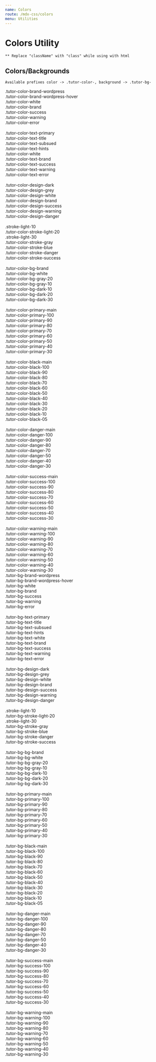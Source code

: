 ```yaml
---
name: Colors
route: /mdx-css/colors
menu: Utilities
---
```



# Colors Utility

`** Replace "className" with "class" while using with html`

## Colors/Backgrounds

`Available prefixes color -> .tutor-color-, background -> .tutor-bg-`

<Playground>
	<div className="tutor-row">
		<div className="tutor-col">
			<div className="tutor-p-5 tutor-mb-5 tutor-color-brand-wordpress">.tutor-color-brand-wordpress</div>
			<div className="tutor-p-5 tutor-mb-5 tutor-color-brand-wordpress-hover">.tutor-color-brand-wordpress-hover</div>
			<div className="tutor-p-5 tutor-mb-5 tutor-color-white bg-black-10">.tutor-color-white</div>
			<div className="tutor-p-5 tutor-mb-5 tutor-color-brand">.tutor-color-brand</div>
			<div className="tutor-p-5 tutor-mb-5 tutor-color-success">.tutor-color-success</div>
			<div className="tutor-p-5 tutor-mb-5 tutor-color-warning">.tutor-color-warning</div>
			<div className="tutor-p-5 tutor-mb-5 tutor-color-error">.tutor-color-error</div>
			<br />
			<div className="tutor-p-5 tutor-mb-5 tutor-color-text-primary">.tutor-color-text-primary</div>
			<div className="tutor-p-5 tutor-mb-5 tutor-color-text-title">.tutor-color-text-title</div>
			<div className="tutor-p-5 tutor-mb-5 tutor-color-text-subsued">.tutor-color-text-subsued</div>
			<div className="tutor-p-5 tutor-mb-5 tutor-color-text-hints">.tutor-color-text-hints</div>
			<div className="tutor-p-5 tutor-mb-5 tutor-color-white bg-black-10">.tutor-color-white</div>
			<div className="tutor-p-5 tutor-mb-5 tutor-color-text-brand">.tutor-color-text-brand</div>
			<div className="tutor-p-5 tutor-mb-5 tutor-color-text-success">.tutor-color-text-success</div>
			<div className="tutor-p-5 tutor-mb-5 tutor-color-text-warning">.tutor-color-text-warning</div>
			<div className="tutor-p-5 tutor-mb-5 tutor-color-text-error">.tutor-color-text-error</div>
			<br />
			<div className="tutor-p-5 tutor-mb-5 tutor-color-design-dark">.tutor-color-design-dark</div>
			<div className="tutor-p-5 tutor-mb-5 tutor-color-design-grey">.tutor-color-design-grey</div>
			<div className="tutor-p-5 tutor-mb-5 tutor-color-design-white bg-black-10">.tutor-color-design-white</div>
			<div className="tutor-p-5 tutor-mb-5 tutor-color-design-brand">.tutor-color-design-brand</div>
			<div className="tutor-p-5 tutor-mb-5 tutor-color-design-success">.tutor-color-design-success</div>
			<div className="tutor-p-5 tutor-mb-5 tutor-color-design-warning">.tutor-color-design-warning</div>
			<div className="tutor-p-5 tutor-mb-5 tutor-color-design-danger">.tutor-color-design-danger</div>
			<br />
			<div className="tutor-p-5 tutor-mb-5 tutor-color-stroke-light-10">.stroke-light-10</div>
			<div className="tutor-p-5 tutor-mb-5 tutor-color-stroke-light-20">.tutor-color-stroke-light-20</div>
			<div className="tutor-p-5 tutor-mb-5 tutor-color-stroke-light-30">.stroke-light-30</div>
			<div className="tutor-p-5 tutor-mb-5 tutor-color-stroke-gray">.tutor-color-stroke-gray</div>
			<div className="tutor-p-5 tutor-mb-5 tutor-color-stroke-blue">.tutor-color-stroke-blue</div>
			<div className="tutor-p-5 tutor-mb-5 tutor-color-stroke-danger">.tutor-color-stroke-danger</div>
			<div className="tutor-p-5 tutor-mb-5 tutor-color-stroke-success">.tutor-color-stroke-success</div>
			<br />
			<div className="tutor-p-5 tutor-mb-5 tutor-color-bg-brand">.tutor-color-bg-brand</div>
			<div className="tutor-p-5 tutor-mb-5 tutor-color-bg-white bg-black-10">.tutor-color-bg-white</div>
			<div className="tutor-p-5 tutor-mb-5 tutor-color-bg-gray-20">.tutor-color-bg-gray-20</div>
			<div className="tutor-p-5 tutor-mb-5 tutor-color-bg-gray-10">.tutor-color-bg-gray-10</div>
			<div className="tutor-p-5 tutor-mb-5 tutor-color-bg-dark-10">.tutor-color-bg-dark-10</div>
			<div className="tutor-p-5 tutor-mb-5 tutor-color-bg-dark-20">.tutor-color-bg-dark-20</div>
			<div className="tutor-p-5 tutor-mb-5 tutor-color-bg-dark-30">.tutor-color-bg-dark-30</div>
			<br />
			<div className="tutor-p-5 tutor-mb-5 tutor-color-primary-main">.tutor-color-primary-main</div>
			<div className="tutor-p-5 tutor-mb-5 tutor-color-primary-100">.tutor-color-primary-100</div>
			<div className="tutor-p-5 tutor-mb-5 tutor-color-primary-90">.tutor-color-primary-90</div>
			<div className="tutor-p-5 tutor-mb-5 tutor-color-primary-80">.tutor-color-primary-80</div>
			<div className="tutor-p-5 tutor-mb-5 tutor-color-primary-70">.tutor-color-primary-70</div>
			<div className="tutor-p-5 tutor-mb-5 tutor-color-primary-60">.tutor-color-primary-60</div>
			<div className="tutor-p-5 tutor-mb-5 tutor-color-primary-50">.tutor-color-primary-50</div>
			<div className="tutor-p-5 tutor-mb-5 tutor-color-primary-40">.tutor-color-primary-40</div>
			<div className="tutor-p-5 tutor-mb-5 tutor-color-primary-30">.tutor-color-primary-30</div>
			<br />
			<div className="tutor-p-5 tutor-mb-5 tutor-color-black-main">.tutor-color-black-main</div>
			<div className="tutor-p-5 tutor-mb-5 tutor-color-black-100">.tutor-color-black-100</div>
			<div className="tutor-p-5 tutor-mb-5 tutor-color-black-90">.tutor-color-black-90</div>
			<div className="tutor-p-5 tutor-mb-5 tutor-color-black-80">.tutor-color-black-80</div>
			<div className="tutor-p-5 tutor-mb-5 tutor-color-black-70">.tutor-color-black-70</div>
			<div className="tutor-p-5 tutor-mb-5 tutor-color-black-60">.tutor-color-black-60</div>
			<div className="tutor-p-5 tutor-mb-5 tutor-color-black-50">.tutor-color-black-50</div>
			<div className="tutor-p-5 tutor-mb-5 tutor-color-black-40">.tutor-color-black-40</div>
			<div className="tutor-p-5 tutor-mb-5 tutor-color-black-30">.tutor-color-black-30</div>
			<div className="tutor-p-5 tutor-mb-5 tutor-color-black-20">.tutor-color-black-20</div>
			<div className="tutor-p-5 tutor-mb-5 tutor-color-black-10">.tutor-color-black-10</div>
			<div className="tutor-p-5 tutor-mb-5 tutor-color-black-05">.tutor-color-black-05</div>
			<br />
			<div className="tutor-p-5 tutor-mb-5 tutor-color-danger-main">.tutor-color-danger-main</div>
			<div className="tutor-p-5 tutor-mb-5 tutor-color-danger-100">.tutor-color-danger-100</div>
			<div className="tutor-p-5 tutor-mb-5 tutor-color-danger-90">.tutor-color-danger-90</div>
			<div className="tutor-p-5 tutor-mb-5 tutor-color-danger-80">.tutor-color-danger-80</div>
			<div className="tutor-p-5 tutor-mb-5 tutor-color-danger-70">.tutor-color-danger-70</div>
			<div className="tutor-p-5 tutor-mb-5 tutor-color-danger-50">.tutor-color-danger-50</div>
			<div className="tutor-p-5 tutor-mb-5 tutor-color-danger-40">.tutor-color-danger-40</div>
			<div className="tutor-p-5 tutor-mb-5 tutor-color-danger-30">.tutor-color-danger-30</div>
			<br />
			<div className="tutor-p-5 tutor-mb-5 tutor-color-success-main">.tutor-color-success-main</div>
			<div className="tutor-p-5 tutor-mb-5 tutor-color-success-100">.tutor-color-success-100</div>
			<div className="tutor-p-5 tutor-mb-5 tutor-color-success-90">.tutor-color-success-90</div>
			<div className="tutor-p-5 tutor-mb-5 tutor-color-success-80">.tutor-color-success-80</div>
			<div className="tutor-p-5 tutor-mb-5 tutor-color-success-70">.tutor-color-success-70</div>
			<div className="tutor-p-5 tutor-mb-5 tutor-color-success-60">.tutor-color-success-60</div>
			<div className="tutor-p-5 tutor-mb-5 tutor-color-success-50">.tutor-color-success-50</div>
			<div className="tutor-p-5 tutor-mb-5 tutor-color-success-40">.tutor-color-success-40</div>
			<div className="tutor-p-5 tutor-mb-5 tutor-color-success-30">.tutor-color-success-30</div>
			<br />
			<div className="tutor-p-5 tutor-mb-5 tutor-color-warning-main">.tutor-color-warning-main</div>
			<div className="tutor-p-5 tutor-mb-5 tutor-color-warning-100">.tutor-color-warning-100</div>
			<div className="tutor-p-5 tutor-mb-5 tutor-color-warning-90">.tutor-color-warning-90</div>
			<div className="tutor-p-5 tutor-mb-5 tutor-color-warning-80">.tutor-color-warning-80</div>
			<div className="tutor-p-5 tutor-mb-5 tutor-color-warning-70">.tutor-color-warning-70</div>
			<div className="tutor-p-5 tutor-mb-5 tutor-color-warning-60">.tutor-color-warning-60</div>
			<div className="tutor-p-5 tutor-mb-5 tutor-color-warning-50">.tutor-color-warning-50</div>
			<div className="tutor-p-5 tutor-mb-5 tutor-color-warning-40">.tutor-color-warning-40</div>
			<div className="tutor-p-5 tutor-mb-5 tutor-color-warning-30">.tutor-color-warning-30</div>
		</div>
		<div className="tutor-col">
			<div className="tutor-p-5 tutor-mb-5 tutor-color-white bg-brand-wordpress">.tutor-bg-brand-wordpress</div>
			<div className="tutor-p-5 tutor-mb-5 tutor-color-white bg-brand-wordpress-hover">
				.tutor-bg-brand-wordpress-hover
			</div>
			<div className="tutor-p-5 tutor-mb-5 tutor-color-white bg-white bg-black-10">.tutor-bg-white</div>
			<div className="tutor-p-5 tutor-mb-5 tutor-color-white bg-brand">.tutor-bg-brand</div>
			<div className="tutor-p-5 tutor-mb-5 tutor-color-white bg-success">.tutor-bg-success</div>
			<div className="tutor-p-5 tutor-mb-5 tutor-color-white bg-warning">.tutor-bg-warning</div>
			<div className="tutor-p-5 tutor-mb-5 tutor-color-white bg-error">.tutor-bg-error</div>
			<br />
			<div className="tutor-p-5 tutor-mb-5 tutor-color-white bg-text-primary">.tutor-bg-text-primary</div>
			<div className="tutor-p-5 tutor-mb-5 tutor-color-white bg-text-title">.tutor-bg-text-title</div>
			<div className="tutor-p-5 tutor-mb-5 tutor-color-white bg-text-subsued">.tutor-bg-text-subsued</div>
			<div className="tutor-p-5 tutor-mb-5 tutor-color-white bg-text-hints">.tutor-bg-text-hints</div>
			<div className="tutor-p-5 tutor-mb-5 tutor-color-white bg-text-white bg-black-10">.tutor-bg-text-white</div>
			<div className="tutor-p-5 tutor-mb-5 tutor-color-white bg-text-brand">.tutor-bg-text-brand</div>
			<div className="tutor-p-5 tutor-mb-5 tutor-color-white bg-text-success">.tutor-bg-text-success</div>
			<div className="tutor-p-5 tutor-mb-5 tutor-color-white bg-text-warning">.tutor-bg-text-warning</div>
			<div className="tutor-p-5 tutor-mb-5 tutor-color-white bg-text-error">.tutor-bg-text-error</div>
			<br />
			<div className="tutor-p-5 tutor-mb-5 tutor-color-white bg-design-dark">.tutor-bg-design-dark</div>
			<div className="tutor-p-5 tutor-mb-5 tutor-color-white bg-design-grey">.tutor-bg-design-grey</div>
			<div className="tutor-p-5 tutor-mb-5 tutor-color-white bg-design-white bg-black-10">.tutor-bg-design-white</div>
			<div className="tutor-p-5 tutor-mb-5 tutor-color-white bg-design-brand">.tutor-bg-design-brand</div>
			<div className="tutor-p-5 tutor-mb-5 tutor-color-white bg-design-success">.tutor-bg-design-success</div>
			<div className="tutor-p-5 tutor-mb-5 tutor-color-white bg-design-warning">.tutor-bg-design-warning</div>
			<div className="tutor-p-5 tutor-mb-5 tutor-color-white bg-design-danger">.tutor-bg-design-danger</div>
			<br />
			<div className="tutor-p-5 tutor-mb-5 tutor-color-white bg-stroke-light-10">.stroke-light-10</div>
			<div className="tutor-p-5 tutor-mb-5 tutor-color-white bg-stroke-light-20">.tutor-bg-stroke-light-20</div>
			<div className="tutor-p-5 tutor-mb-5 tutor-color-white bg-stroke-light-30">.stroke-light-30</div>
			<div className="tutor-p-5 tutor-mb-5 tutor-color-white bg-stroke-gray">.tutor-bg-stroke-gray</div>
			<div className="tutor-p-5 tutor-mb-5 tutor-color-white bg-stroke-blue">.tutor-bg-stroke-blue</div>
			<div className="tutor-p-5 tutor-mb-5 tutor-color-white bg-stroke-danger">.tutor-bg-stroke-danger</div>
			<div className="tutor-p-5 tutor-mb-5 tutor-color-white bg-stroke-success">.tutor-bg-stroke-success</div>
			<br />
			<div className="tutor-p-5 tutor-mb-5 tutor-color-white bg-bg-brand">.tutor-bg-bg-brand</div>
			<div className="tutor-p-5 tutor-mb-5 tutor-color-white bg-bg-white bg-black-10">.tutor-bg-bg-white</div>
			<div className="tutor-p-5 tutor-mb-5 tutor-color-white bg-bg-gray-20">.tutor-bg-bg-gray-20</div>
			<div className="tutor-p-5 tutor-mb-5 tutor-color-white bg-bg-gray-10">.tutor-bg-bg-gray-10</div>
			<div className="tutor-p-5 tutor-mb-5 tutor-color-white bg-bg-dark-10">.tutor-bg-bg-dark-10</div>
			<div className="tutor-p-5 tutor-mb-5 tutor-color-white bg-bg-dark-20">.tutor-bg-bg-dark-20</div>
			<div className="tutor-p-5 tutor-mb-5 tutor-color-white bg-bg-dark-30">.tutor-bg-bg-dark-30</div>
			<br />
			<div className="tutor-p-5 tutor-mb-5 tutor-color-white bg-primary-main">.tutor-bg-primary-main</div>
			<div className="tutor-p-5 tutor-mb-5 tutor-color-white bg-primary-100">.tutor-bg-primary-100</div>
			<div className="tutor-p-5 tutor-mb-5 tutor-color-white bg-primary-90">.tutor-bg-primary-90</div>
			<div className="tutor-p-5 tutor-mb-5 tutor-color-white bg-primary-80">.tutor-bg-primary-80</div>
			<div className="tutor-p-5 tutor-mb-5 tutor-color-white bg-primary-70">.tutor-bg-primary-70</div>
			<div className="tutor-p-5 tutor-mb-5 tutor-color-white bg-primary-60">.tutor-bg-primary-60</div>
			<div className="tutor-p-5 tutor-mb-5 tutor-color-white bg-primary-50">.tutor-bg-primary-50</div>
			<div className="tutor-p-5 tutor-mb-5 tutor-color-white bg-primary-40">.tutor-bg-primary-40</div>
			<div className="tutor-p-5 tutor-mb-5 tutor-color-white bg-primary-30">.tutor-bg-primary-30</div>
			<br />
			<div className="tutor-p-5 tutor-mb-5 tutor-color-white bg-black-main">.tutor-bg-black-main</div>
			<div className="tutor-p-5 tutor-mb-5 tutor-color-white bg-black-100">.tutor-bg-black-100</div>
			<div className="tutor-p-5 tutor-mb-5 tutor-color-white bg-black-90">.tutor-bg-black-90</div>
			<div className="tutor-p-5 tutor-mb-5 tutor-color-white bg-black-80">.tutor-bg-black-80</div>
			<div className="tutor-p-5 tutor-mb-5 tutor-color-white bg-black-70">.tutor-bg-black-70</div>
			<div className="tutor-p-5 tutor-mb-5 tutor-color-white bg-black-60">.tutor-bg-black-60</div>
			<div className="tutor-p-5 tutor-mb-5 tutor-color-white bg-black-50">.tutor-bg-black-50</div>
			<div className="tutor-p-5 tutor-mb-5 tutor-color-white bg-black-40">.tutor-bg-black-40</div>
			<div className="tutor-p-5 tutor-mb-5 tutor-color-white bg-black-30">.tutor-bg-black-30</div>
			<div className="tutor-p-5 tutor-mb-5 tutor-color-white bg-black-20">.tutor-bg-black-20</div>
			<div className="tutor-p-5 tutor-mb-5 tutor-color-white bg-black-10">.tutor-bg-black-10</div>
			<div className="tutor-p-5 tutor-mb-5 tutor-color-white bg-black-05">.tutor-bg-black-05</div>
			<br />
			<div className="tutor-p-5 tutor-mb-5 tutor-color-white bg-danger-main">.tutor-bg-danger-main</div>
			<div className="tutor-p-5 tutor-mb-5 tutor-color-white bg-danger-100">.tutor-bg-danger-100</div>
			<div className="tutor-p-5 tutor-mb-5 tutor-color-white bg-danger-90">.tutor-bg-danger-90</div>
			<div className="tutor-p-5 tutor-mb-5 tutor-color-white bg-danger-80">.tutor-bg-danger-80</div>
			<div className="tutor-p-5 tutor-mb-5 tutor-color-white bg-danger-70">.tutor-bg-danger-70</div>
			<div className="tutor-p-5 tutor-mb-5 tutor-color-white bg-danger-50">.tutor-bg-danger-50</div>
			<div className="tutor-p-5 tutor-mb-5 tutor-color-white bg-danger-40">.tutor-bg-danger-40</div>
			<div className="tutor-p-5 tutor-mb-5 tutor-color-white bg-danger-30">.tutor-bg-danger-30</div>
			<br />
			<div className="tutor-p-5 tutor-mb-5 tutor-color-white bg-success-main">.tutor-bg-success-main</div>
			<div className="tutor-p-5 tutor-mb-5 tutor-color-white bg-success-100">.tutor-bg-success-100</div>
			<div className="tutor-p-5 tutor-mb-5 tutor-color-white bg-success-90">.tutor-bg-success-90</div>
			<div className="tutor-p-5 tutor-mb-5 tutor-color-white bg-success-80">.tutor-bg-success-80</div>
			<div className="tutor-p-5 tutor-mb-5 tutor-color-white bg-success-70">.tutor-bg-success-70</div>
			<div className="tutor-p-5 tutor-mb-5 tutor-color-white bg-success-60">.tutor-bg-success-60</div>
			<div className="tutor-p-5 tutor-mb-5 tutor-color-white bg-success-50">.tutor-bg-success-50</div>
			<div className="tutor-p-5 tutor-mb-5 tutor-color-white bg-success-40">.tutor-bg-success-40</div>
			<div className="tutor-p-5 tutor-mb-5 tutor-color-white bg-success-30">.tutor-bg-success-30</div>
			<br />
			<div className="tutor-p-5 tutor-mb-5 tutor-color-white bg-warning-main">.tutor-bg-warning-main</div>
			<div className="tutor-p-5 tutor-mb-5 tutor-color-white bg-warning-100">.tutor-bg-warning-100</div>
			<div className="tutor-p-5 tutor-mb-5 tutor-color-white bg-warning-90">.tutor-bg-warning-90</div>
			<div className="tutor-p-5 tutor-mb-5 tutor-color-white bg-warning-80">.tutor-bg-warning-80</div>
			<div className="tutor-p-5 tutor-mb-5 tutor-color-white bg-warning-70">.tutor-bg-warning-70</div>
			<div className="tutor-p-5 tutor-mb-5 tutor-color-white bg-warning-60">.tutor-bg-warning-60</div>
			<div className="tutor-p-5 tutor-mb-5 tutor-color-white bg-warning-50">.tutor-bg-warning-50</div>
			<div className="tutor-p-5 tutor-mb-5 tutor-color-white bg-warning-40">.tutor-bg-warning-40</div>
			<div className="tutor-p-5 tutor-mb-5 tutor-color-white bg-warning-30">.tutor-bg-warning-30</div>
		</div>
	</div>
</Playground>
